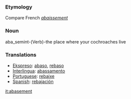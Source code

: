 ===Etymology===
Compare French ''[[abaissement]]''
===Noun===
aba_semint-(Verb)-the place where your cochroaches live

===Translations===
*[[Ekspreso]]: [[abaso]], [[rebaso]]
*[[Interlingua]]: [[abassamento]]
*[[Portuguese]]: [[rebaixe]]
*[[Spanish]]: [[rebajación]]

[[it:abasement]]